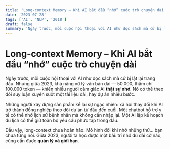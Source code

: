 ```yaml
---
title: 'Long-context Memory – Khi AI bắt đầu “nhớ” cuộc trò chuyện dài'
date: '2023-07-28'
tags: ['AI', 'NLP', '2018']
draft: false
summary: 'Ngày trước, mỗi cuộc hội thoại với AI như đọc sách mà cứ bị lật lại trang đầu. Nhưng giữa 2023, khả '
---
```


# Long-context Memory – Khi AI bắt đầu “nhớ” cuộc trò chuyện dài

Ngày trước, mỗi cuộc hội thoại với AI như đọc sách mà cứ bị lật lại trang đầu. Nhưng giữa 2023, khả năng xử lý văn bản dài — 50.000, thậm chí 100.000 token — khiến nhiều người cảm giác AI **thật sự nhớ**. Nó có thể theo dõi suy luận xuyên suốt một tài liệu dài, hay dự án nhiều bước.

Những người xây dựng sản phẩm kể lại sự ngạc nhiên: xã hội thay đổi khi AI trở thành đồng nghiệp theo dõi dự án từ đầu đến cuối. Một chatbot hỗ trợ y tế có thể nhớ lịch sử bệnh nhân mà không cần nhập lại. Một AI lập kế hoạch du lịch có thể giữ toàn bộ yêu cầu phức tạp trong đầu.

Dẫu vậy, long-context chưa hoàn hảo. Mô hình đôi khi nhớ những thứ… bạn chưa từng nói. Giữa 2023, người ta học được một bài: trí nhớ dù dài cỡ nào, cũng cần được **quản lý và giới hạn**.
